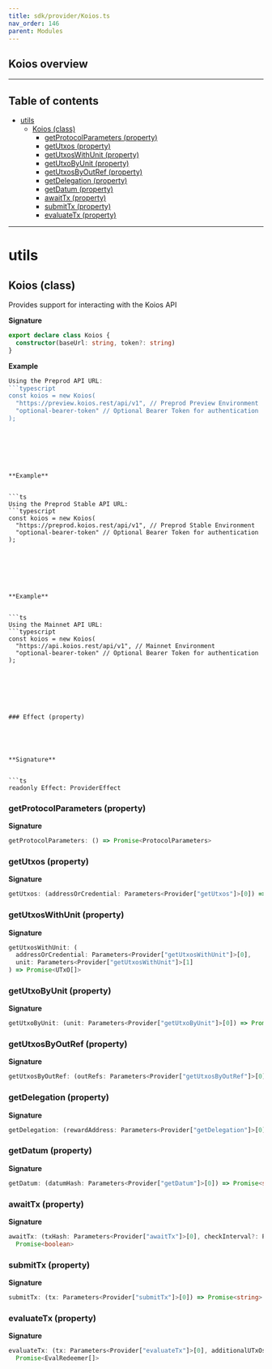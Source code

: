 ```yaml
---
title: sdk/provider/Koios.ts
nav_order: 146
parent: Modules
---
```


## Koios overview

---

<h2 className="text-delta">Table of contents</h2>

- [utils](#utils)
  - [Koios (class)](#koios-class)
    - [getProtocolParameters (property)](#getprotocolparameters-property)
    - [getUtxos (property)](#getutxos-property)
    - [getUtxosWithUnit (property)](#getutxoswithunit-property)
    - [getUtxoByUnit (property)](#getutxobyunit-property)
    - [getUtxosByOutRef (property)](#getutxosbyoutref-property)
    - [getDelegation (property)](#getdelegation-property)
    - [getDatum (property)](#getdatum-property)
    - [awaitTx (property)](#awaittx-property)
    - [submitTx (property)](#submittx-property)
    - [evaluateTx (property)](#evaluatetx-property)

---

# utils

## Koios (class)

Provides support for interacting with the Koios API

**Signature**

```ts
export declare class Koios {
  constructor(baseUrl: string, token?: string)
}
```

**Example**

````ts
Using the Preprod API URL:
```typescript
const koios = new Koios(
  "https://preview.koios.rest/api/v1", // Preprod Preview Environment
  "optional-bearer-token" // Optional Bearer Token for authentication
);
````

````






**Example**


```ts
Using the Preprod Stable API URL:
```typescript
const koios = new Koios(
  "https://preprod.koios.rest/api/v1", // Preprod Stable Environment
  "optional-bearer-token" // Optional Bearer Token for authentication
);
````

````






**Example**


```ts
Using the Mainnet API URL:
```typescript
const koios = new Koios(
  "https://api.koios.rest/api/v1", // Mainnet Environment
  "optional-bearer-token" // Optional Bearer Token for authentication
);
````

````






### Effect (property)





**Signature**


```ts
readonly Effect: ProviderEffect
````

### getProtocolParameters (property)

**Signature**

```ts
getProtocolParameters: () => Promise<ProtocolParameters>
```

### getUtxos (property)

**Signature**

```ts
getUtxos: (addressOrCredential: Parameters<Provider["getUtxos"]>[0]) => Promise<UTxO[]>
```

### getUtxosWithUnit (property)

**Signature**

```ts
getUtxosWithUnit: (
  addressOrCredential: Parameters<Provider["getUtxosWithUnit"]>[0],
  unit: Parameters<Provider["getUtxosWithUnit"]>[1]
) => Promise<UTxO[]>
```

### getUtxoByUnit (property)

**Signature**

```ts
getUtxoByUnit: (unit: Parameters<Provider["getUtxoByUnit"]>[0]) => Promise<UTxO>
```

### getUtxosByOutRef (property)

**Signature**

```ts
getUtxosByOutRef: (outRefs: Parameters<Provider["getUtxosByOutRef"]>[0]) => Promise<UTxO[]>
```

### getDelegation (property)

**Signature**

```ts
getDelegation: (rewardAddress: Parameters<Provider["getDelegation"]>[0]) => Promise<Delegation>
```

### getDatum (property)

**Signature**

```ts
getDatum: (datumHash: Parameters<Provider["getDatum"]>[0]) => Promise<string>
```

### awaitTx (property)

**Signature**

```ts
awaitTx: (txHash: Parameters<Provider["awaitTx"]>[0], checkInterval?: Parameters<Provider["awaitTx"]>[1]) =>
  Promise<boolean>
```

### submitTx (property)

**Signature**

```ts
submitTx: (tx: Parameters<Provider["submitTx"]>[0]) => Promise<string>
```

### evaluateTx (property)

**Signature**

```ts
evaluateTx: (tx: Parameters<Provider["evaluateTx"]>[0], additionalUTxOs?: Parameters<Provider["evaluateTx"]>[1]) =>
  Promise<EvalRedeemer[]>
```
